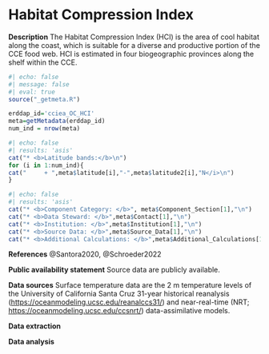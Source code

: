 
# Habitat Compression Index


**Description** The Habitat Compression Index (HCI) is the area of cool habitat along the coast, which is suitable for a diverse and productive portion of the CCE food web. HCI is estimated in four biogeographic provinces along the shelf within the CCE.

```r
#| echo: false
#| message: false
#| eval: true
source("_getmeta.R")

erddap_id='cciea_OC_HCI'
meta=getMetadata(erddap_id)
num_ind = nrow(meta)
```


```r
#| echo: false
#| results: 'asis'
cat("* <b>Latitude bands:</b>\n")
for (i in 1:num_ind){
cat("     + ",meta$latitude[i],"-",meta$latitude2[i],"N</i>\n")
}
```

```r
#| echo: false
#| results: 'asis'
cat("* <b>Component Category: </b>", meta$Component_Section[1],"\n")
cat("* <b>Data Steward: </b>",meta$Contact[1],"\n")
cat("* <b>Institution: </b>",meta$Institution[1],"\n")
cat("* <b>Source Data: </b>",meta$Source_Data[1],"\n")
cat("* <b>Additional Calculations: </b>",meta$Additional_Calculations[1],"\n")
```

**References** @Santora2020, @Schroeder2022

**Public availability statement** Source data are publicly available.

**Data sources** Surface temperature data are the 2 m temperature levels of the University of California Santa Cruz 31-year historical reanalysis (<https://oceanmodeling.ucsc.edu/reanalccs31/>) and near-real-time (NRT; <https://oceanmodeling.ucsc.edu/ccsnrt/>) data-assimilative models.

**Data extraction**

**Data analysis**
